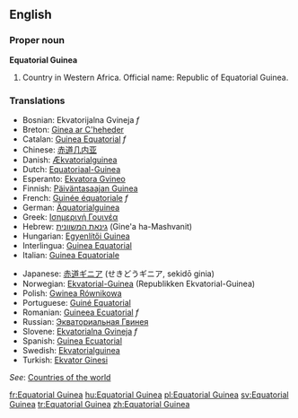 ==English==

===Proper noun===
'''Equatorial Guinea'''
{{wikipedia}}
# Country in Western Africa. Official name: Republic of Equatorial Guinea.
===Translations===
{{top}}
*Bosnian: Ekvatorijalna Gvineja ''f''
*Breton: [[Ginea ar C'heheder]]
*Catalan: [[Guinea Equatorial]] ''f''
*Chinese: [[赤道几内亚]]
*Danish: [[Ækvatorialguinea]]
*Dutch: [[Equatoriaal-Guinea]]
*Esperanto: [[Ekvatora Gvineo]]
*Finnish: [[Päiväntasaajan Guinea]]
*French: [[Guinée équatoriale]] ''f''
*German: [[Äquatorialguinea]]
*Greek: [[Ισημερινή Γουινέα]]
*Hebrew: [[גינאת המשוונית]] (Gine'a ha-Mashvanit)
*Hungarian: [[Egyenlítői Guinea]]
*Interlingua: [[Guinea Equatorial]]
*Italian: [[Guinea Equatoriale]]
{{mid}}
*Japanese: [[赤道ギニア]] (せきどうギニア, sekidō ginia)
*Norwegian: [[Ekvatorial-Guinea]] (Republikken Ekvatorial-Guinea)
*Polish: [[Gwinea Równikowa]]
*Portuguese: [[Guiné Equatorial]]
*Romanian: [[Guineea Ecuatorial]] ''f''
*Russian: [[Экваториальная Гвинея]]
*Slovene: [[Ekvatorialna Gvineja]] ''f''
*Spanish: [[Guinea Ecuatorial]]
*Swedish: [[Ekvatorialguinea]]
*Turkish: [[Ekvator Ginesi]]
{{bottom}}

''See'': [[Countries of the world]]

[[fr:Equatorial Guinea]]
[[hu:Equatorial Guinea]]
[[pl:Equatorial Guinea]]
[[sv:Equatorial Guinea]]
[[tr:Equatorial Guinea]]
[[zh:Equatorial Guinea]]
